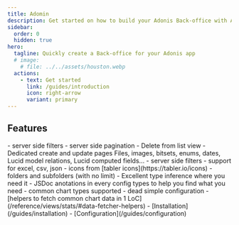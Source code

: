 ```yaml
---
title: Adomin
description: Get started on how to build your Adonis Back-office with Adomin
sidebar:
  order: 0
  hidden: true
hero:
  tagline: Quickly create a Back-office for your Adonis app
  # image:
    # file: ../../assets/houston.webp
  actions:
    - text: Get started
      link: /guides/introduction
      icon: right-arrow
      variant: primary
---
```



## Features

<CardGrid>
  <Card title="List view for your models" icon="list-format">
    - server side filters
    - server side pagination
  </Card>

   <Card title="CRUD functionnality" icon="pen">
    - Delete from list view
    - Dedicated create and update pages
  </Card>

  <Card title="Many data types built in" icon="seti:odata">
    Files, images, bitsets, enums, dates, Lucid model relations, Lucid computed fields...
  </Card>

  <Card title="Export functionnality" icon="document">
    - server side filters
    - support for excel, csv, json
  </Card>

  <Card title="Sidebar" icon="seti:image">
    - icons from [tabler icons](https://tabler.io/icons)
    - folders and subfolders (with no limit)
  </Card>

  <Card title="Good DX" icon="seti:typescript">
    - Excellent type inference where you need it
    - JSDoc anotations in every config types to help you find what you need
  </Card>

  <Card title="Easy to use Charts" icon="gitter">
    - common chart types supported
    - dead simple configuration
    - [helpers to fetch common chart data in 1 LoC](/reference/views/stats/#data-fetcher-helpers)
  </Card>

  <Card title="Get started" icon="open-book">
    - [Installation](/guides/installation)
    - [Configuration](/guides/configuration)
  </Card>
</CardGrid>
